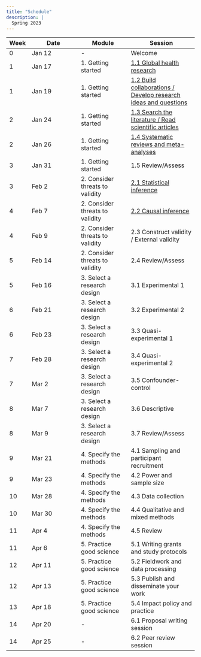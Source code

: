 ```yaml
---
title: "Schedule"
description: |
  Spring 2023
---
```


| Week | Date | Module | Session |
|- | --- | --- | ---- |
| 0 | Jan 12 | - | Welcome |
| 1 | Jan 17 | 1. Getting started | [1.1 Global health research](mod1.html#global-health-research) |
| 1 | Jan 19 | 1. Getting started | [1.2 Build collaborations / Develop research ideas and questions](mod1.html#build-collaborations-develop-questions) |
| 2 | Jan 24 | 1. Getting started | [1.3 Search the literature / Read scientific articles](mod1.html#search-the-literature-read-scientific-articles) |
| 2 | Jan 26 | 1. Getting started | [1.4 Systematic reviews and meta-analyses](mod1.html#systematic-reviews-and-meta-analyses) |
| 3 | Jan 31 | 1. Getting started | 1.5 Review/Assess |
| 3 | Feb 2 | 2. Consider threats to validity | [2.1 Statistical inference]() |
| 4 | Feb 7 | 2. Consider threats to validity | [2.2 Causal inference]() |
| 4 | Feb 9 | 2. Consider threats to validity | 2.3 Construct validity / External validity |
| 5 | Feb 14 | 2. Consider threats to validity | 2.4 Review/Assess |
| 5 | Feb 16 | 3. Select a research design | 3.1 Experimental 1 |
| 6 | Feb 21 | 3. Select a research design | 3.2 Experimental 2 |
| 6 | Feb 23 | 3. Select a research design | 3.3 Quasi-experimental 1 |
| 7 | Feb 28 | 3. Select a research design | 3.4 Quasi-experimental 2 |
| 7 | Mar 2 | 3. Select a research design | 3.5 Confounder-control |
| 8 | Mar 7 | 3. Select a research design | 3.6 Descriptive |
| 8 | Mar 9 | 3. Select a research design | 3.7 Review/Assess |
| 9 | Mar 21 | 4. Specify the methods | 4.1 Sampling and participant recruitment |
| 9 | Mar 23 | 4. Specify the methods | 4.2 Power and sample size |
| 10 | Mar 28 | 4. Specify the methods | 4.3 Data collection |
| 10 | Mar 30 | 4. Specify the methods | 4.4 Qualitative and mixed methods |
| 11 | Apr 4 | 4. Specify the methods | 4.5 Review |
| 11 | Apr 6 | 5. Practice good science | 5.1 Writing grants and study protocols |
| 12 | Apr 11 | 5. Practice good science | 5.2 Fieldwork and data processing |
| 12 | Apr 13 | 5. Practice good science | 5.3 Publish and disseminate your work |
| 13 | Apr 18 | 5. Practice good science | 5.4 Impact policy and practice |
| 14 | Apr 20 | - | 6.1 Proposal writing session |
| 14 | Apr 25 | - | 6.2 Peer review session |
  
